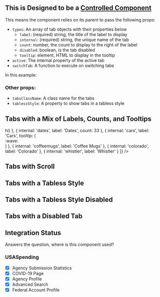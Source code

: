 

<Meta
    title="Tabs"
    component={Tabs}
/>

## This is Designed to be a [Controlled Component](https://reactjs.org/docs/forms.html#controlled-components)
This means the component relies on its parent to pass the following props:
 - `types`: An array of tab objects with their properties below
      - `label`: (required) string, the title of the label to display
      - `internal`: (required) string, the unique name of the tab 
      - `count`: number, the count to display to the right of the label
      - `disabled`: boolean, is the tab disabled
      - `tooltip`: element, HTML to display in the tooltip
 - `active`: The internal property of the active tab
 - `switchTab`: A function to execute on switching tabs

In this example:

### Other props:
 - `tabsClassName`: A class name for the tabs
 - `tablessStyle`: A property to show tabs in a tabless style


## Tabs with a Mix of Labels, Counts, and Tooltips
<Canvas>
    <Story name='Tabs'>
      <TabsWrapperShowTooltip>
        <Tabs
        types={[
          {
            internal: 'name',
            label: 'Names',
            count: 22,
            tooltip: (<div>hi</div>)
          },
          {
            internal: 'dates',
            label: 'Dates',
            count: 33
          },
                    {
            internal: 'cars',
            label: 'Cars',
            tooltip: (<div>:wave:</div>)
          },
          {
            internal: 'coffeemugs',
            label: 'Coffee Mugs'
          },
          {
            internal: 'colorado',
            label: 'Colorado'
          },
                    {
            internal: 'whistler',
            label: 'Whistler'
          }
        ]} />
      </TabsWrapperShowTooltip>
    </Story>
</Canvas>

## Tabs with Scroll
<Canvas>
    <Story name='Tabs with Scroll'>
      <TabsWrapper>
        <Tabs
        types={[
          {
            internal: 'name',
            label: 'Names',
            count: 22,
          },
          {
            internal: 'dates',
            label: 'Dates',
            count: 33
          },
                    {
            internal: 'cars',
            label: 'Cars',
          },
          {
            internal: 'coffeemugs',
            label: 'Coffee Mugs'
          },
          {
            internal: 'colorado',
            label: 'Colorado'
          },
          {
            internal: 'whistler',
            label: 'Whistler'
          },
          {
            internal: 'yellowstone',
            label: 'Yellowstone',
            count: 22,
          },
          {
            internal: 'washingtondc',
            label: 'Washington D.C.',
            count: 33
          },
          {
            internal: 'blue',
            label: 'Blue',
          },
          {
            internal: 'purple',
            label: 'Purple'
          },
          {
            internal: 'dinnerware',
            label: 'Dinnerware'
          },
          {
            internal: 'cookware',
            label: 'Cookware'
          }]} />
      </TabsWrapper>
    </Story>
</Canvas>

## Tabs with a Tabless Style
<Canvas>
    <Story name='Tabless Style'>
      <TabsWrapper>
        <Tabs
        tablessStyle
        types={[
          {
            internal: 'name',
            label: 'Names',
            count: 22
          },
          {
            internal: 'dates',
            label: 'Dates',
            count: 33
          },
                    {
            internal: 'cars',
            label: 'Cars'
          },
          {
            internal: 'coffeemugs',
            label: 'Coffee Mugs'
          },
          {
            internal: 'colorado',
            label: 'Colorado'
          },
                    {
            internal: 'whistler',
            label: 'Whistler'
          }
        ]} />
      </TabsWrapper>
    </Story>
</Canvas>

## Tabs with a Tabless Style Disabled
<Canvas>
    <Story name='Tabless Style with Disabled'>
      <TabsWrapper>
        <Tabs
        tablessStyle
        types={[
          {
            internal: 'name',
            label: 'Names',
            count: 22
          },
          {
            internal: 'dates',
            label: 'Dates',
            count: 33
          },
                    {
            internal: 'cars',
            label: 'Cars',
            disabled: true
          },
          {
            internal: 'coffeemugs',
            label: 'Coffee Mugs'
          },
          {
            internal: 'colorado',
            label: 'Colorado'
          },
                    {
            internal: 'whistler',
            label: 'Whistler'
          }
        ]} />
      </TabsWrapper>
    </Story>
</Canvas>

## Tabs with a Disabled Tab
<Canvas>
    <Story name='Tabs with Disabled'>
      <TabsWrapper>
        <Tabs
        types={[
          {
            internal: 'name',
            label: 'Names'
          },
          {
            internal: 'dates',
            label: 'Dates',
            disabled: true
          }
        ]} />
      </TabsWrapper>
    </Story>
</Canvas>

<ArgsTable of={Tabs} />

## Integration Status
Answers the question, where is this component used?

### USASpending
- [x] Agency Submission Statistics
- [x] COVID-19 Page
- [x] Agency Profile
- [x] Advanced Search
- [x] Federal Account Profile
